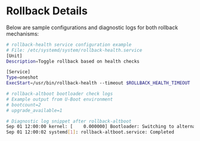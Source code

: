 # Rollback Details

Below are sample configurations and diagnostic logs for both rollback mechanisms:

```bash
# rollback-health service configuration example
# File: /etc/systemd/system/rollback-health.service
[Unit]
Description=Toggle rollback based on health checks

[Service]
Type=oneshot
ExecStart=/usr/bin/rollback-health --timeout $ROLLBACK_HEALTH_TIMEOUT

# rollback-altboot bootloader check logs
# Example output from U-Boot environment
# bootcount=2
# upgrade_available=1
```

```bash
# Diagnostic log snippet after rollback-altboot
Sep 01 12:00:00 kernel: [    0.000000] Bootloader: Switching to alternate boot partition
Sep 01 12:00:02 systemd[1]: rollback-altboot.service: Completed
```
